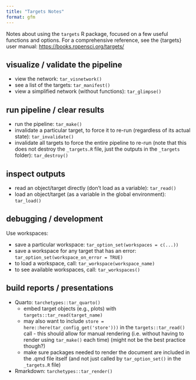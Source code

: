```yaml
---
title: "Targets Notes"
format: gfm
---
```


<!-- targets_notes.md is generated from targets_notes.qmd - edit that file -->

Notes about using the `targets` R package, focused on a few useful functions and options. For a comprehensive reference, see the {targets} user manual: <https://books.ropensci.org/targets/>

## visualize / validate the pipeline

-   view the network: `tar_visnetwork()`
-   see a list of the targets: `tar_manifest()`
-   view a simplified network (without functions): `tar_glimpse()`

## run pipeline / clear results

-   run the pipeline: `tar_make()`
-   invalidate a particular target, to force it to re-run (regardless of its actual state): `tar_invalidate()`
-   invalidate all targets to force the entire pipeline to re-run (note that this does not destroy the `_targets.R` file, just the outputs in the `_targets` folder): `tar_destroy()`

## inspect outputs

-   read an object/target directly (don't load as a variable): `tar_read()`
-   load an object/target (as a variable in the global environment): `tar_load()`

## debugging / development

Use workspaces:

-   save a particular workspace: `tar_option_set(workspaces = c(...))`
-   save a workspace for any target that has an error: `tar_option_set(workspace_on_error = TRUE)`
-   to load a workspace, call: `tar_workspace(workspace_name)`
-   to see available workspaces, call: `tar_workspaces()`

## build reports / presentations

-   Quarto: `tarchetypes::tar_quarto()`
    -   embed target objects (e.g., plots) with `targets::tar_read(target_name)`
    -   may also want to include `store = here::here(tar_config_get('store')))` in the `targets::tar_read()` call - this should allow for manual rendering (i.e. without having to render using `tar_make()` each time) (might not be the best practice though?)
    -   make sure packages needed to render the document are included in the .qmd file itself (and not just called by `tar_option_set()` in the `_targets.R` file)
-   Rmarkdown: `tarchetypes::tar_render()`
